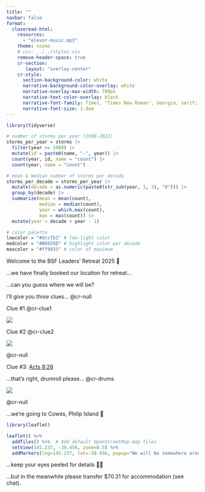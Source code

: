 ```yaml
---
title: ""
navbar: false
format: 
  closeread-html:
    resources:
      - "elevor-music.mp3"
    theme: cosmo
    # css: ../../styles.css
    remove-header-space: true
    cr-section:
       layout: "overlay-center"
    cr-style:
      section-background-color: white
      narrative-background-color-overlay: white
      narrative-overlay-max-width: 700px
      narrative-text-color-overlay: black
      narrative-font-family: Times, "Times New Roman", Georgia, serif;
      narrative-font-size: 1.8em
---
```


```r
library(tidyverse)

# number of storms per year (1980-2022)
storms_per_year = storms |>
  filter(year >= 1980) |> 
  mutate(id = paste0(name, "-", year)) |> 
  count(year, id, name = "count") |> 
  count(year, name = "count")

# mean & median number of storms per decade
storms_per_decade = storms_per_year |>
  mutate(decade = as.numeric(paste0(str_sub(year, 1, 3), "0"))) |> 
  group_by(decade) |> 
  summarize(mean = mean(count),
            median = median(count),
            year = which.max(count),
            max = max(count)) |> 
  mutate(year = decade + year - 1)

# color palette
lowcolor = "#dccfb1" # low-light color
medcolor = "#BD835D" # highlight color per decade
maxcolor = "#ff9933" # color of maximum
```

::::{.cr-section}

Welcome to the BSF Leaders' Retreat 2025 🤩

...we have finally booked our location for retreat...

...can you guess where we will be?

<!-- <audio controls src="elevator-music.mp3"></audio> -->


I'll give you *three* clues... @cr-null

:::{#cr-null}
:::

Clue #1 @cr-clue1

:::{#cr-clue1}
![](cow.gif)
:::

Clue #2 @cr-clue2

:::{#cr-clue2}
![](penguin.gif)
:::

@cr-null

Clue #3: [Acts 8:26](https://www.biblegateway.com/passage/?search=Acts 8%3A26&version=ESV)

...that's right, drumroll please... @cr-drums

:::{#cr-drums}
![](drum.jpg)
:::

@cr-null

...we're going to Cowes, Philip Island 🎉
```r
library(leaflet)

leaflet() %>%
  addTiles() %>%  # Add default OpenStreetMap map tiles
  setView(145.237, -38.456, zoom=8.5) %>% 
  addMarkers(lng=145.237, lat=-38.456, popup="We will be somewhere around here!")
```

...keep your eyes peeled for details 👀🍌

...but in the meanwhile please transfer $70.31 for accommodation (see chat).
::::
